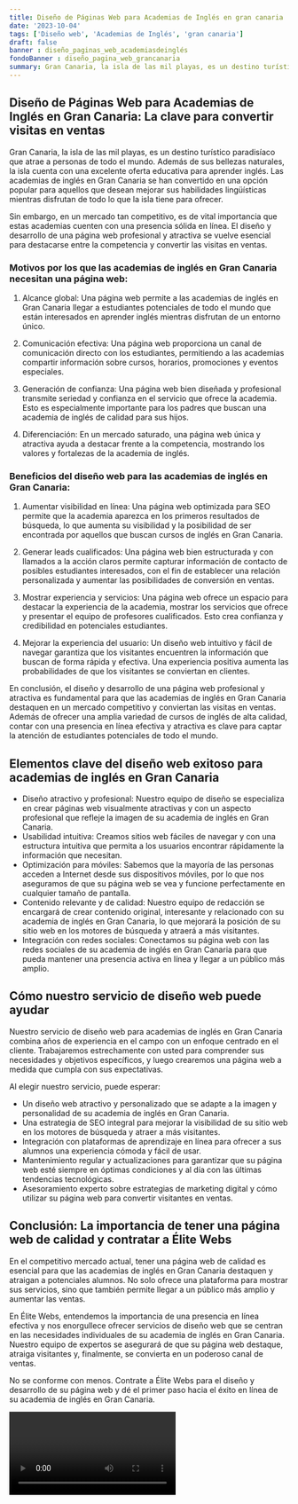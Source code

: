 ```yaml
---
title: Diseño de Páginas Web para Academias de Inglés en gran canaria
date: '2023-10-04'
tags: ['Diseño web', 'Academias de Inglés', 'gran canaria']
draft: false
banner : diseño_paginas_web_academiasdeinglés
fondoBanner : diseño_pagina_web_grancanaria
summary: Gran Canaria, la isla de las mil playas, es un destino turístico paradisíaco que atrae a personas de todo el mundo. Además de sus bellezas naturales, la isla cuenta con una excelente oferta educativa para aprender inglés. Las academias de inglés en Gran Canaria se han convertido en una opción popular para aquellos que desean mejorar sus habilidades lingüísticas mientras disfrutan de todo lo que la isla tiene para ofrecer.
---
```


## Diseño de Páginas Web para Academias de Inglés en Gran Canaria: La clave para convertir visitas en ventas

Gran Canaria, la isla de las mil playas, es un destino turístico paradisíaco que atrae a personas de todo el mundo. Además de sus bellezas naturales, la isla cuenta con una excelente oferta educativa para aprender inglés. Las academias de inglés en Gran Canaria se han convertido en una opción popular para aquellos que desean mejorar sus habilidades lingüísticas mientras disfrutan de todo lo que la isla tiene para ofrecer.

Sin embargo, en un mercado tan competitivo, es de vital importancia que estas academias cuenten con una presencia sólida en línea. El diseño y desarrollo de una página web profesional y atractiva se vuelve esencial para destacarse entre la competencia y convertir las visitas en ventas.

### Motivos por los que las academias de inglés en Gran Canaria necesitan una página web:

1. Alcance global: Una página web permite a las academias de inglés en Gran Canaria llegar a estudiantes potenciales de todo el mundo que están interesados en aprender inglés mientras disfrutan de un entorno único.

2. Comunicación efectiva: Una página web proporciona un canal de comunicación directo con los estudiantes, permitiendo a las academias compartir información sobre cursos, horarios, promociones y eventos especiales.

3. Generación de confianza: Una página web bien diseñada y profesional transmite seriedad y confianza en el servicio que ofrece la academia. Esto es especialmente importante para los padres que buscan una academia de inglés de calidad para sus hijos.

4. Diferenciación: En un mercado saturado, una página web única y atractiva ayuda a destacar frente a la competencia, mostrando los valores y fortalezas de la academia de inglés.

### Beneficios del diseño web para las academias de inglés en Gran Canaria:

1. Aumentar visibilidad en línea: Una página web optimizada para SEO permite que la academia aparezca en los primeros resultados de búsqueda, lo que aumenta su visibilidad y la posibilidad de ser encontrada por aquellos que buscan cursos de inglés en Gran Canaria.

2. Generar leads cualificados: Una página web bien estructurada y con llamados a la acción claros permite capturar información de contacto de posibles estudiantes interesados, con el fin de establecer una relación personalizada y aumentar las posibilidades de conversión en ventas.

3. Mostrar experiencia y servicios: Una página web ofrece un espacio para destacar la experiencia de la academia, mostrar los servicios que ofrece y presentar el equipo de profesores cualificados. Esto crea confianza y credibilidad en potenciales estudiantes.

4. Mejorar la experiencia del usuario: Un diseño web intuitivo y fácil de navegar garantiza que los visitantes encuentren la información que buscan de forma rápida y efectiva. Una experiencia positiva aumenta las probabilidades de que los visitantes se conviertan en clientes.

En conclusión, el diseño y desarrollo de una página web profesional y atractiva es fundamental para que las academias de inglés en Gran Canaria destaquen en un mercado competitivo y conviertan las visitas en ventas. Además de ofrecer una amplia variedad de cursos de inglés de alta calidad, contar con una presencia en línea efectiva y atractiva es clave para captar la atención de estudiantes potenciales de todo el mundo.

<GifSeo />

<Cta />

## Elementos clave del diseño web exitoso para academias de inglés en Gran Canaria

- Diseño atractivo y profesional: Nuestro equipo de diseño se especializa en crear páginas web visualmente atractivas y con un aspecto profesional que refleje la imagen de su academia de inglés en Gran Canaria.
- Usabilidad intuitiva: Creamos sitios web fáciles de navegar y con una estructura intuitiva que permita a los usuarios encontrar rápidamente la información que necesitan.
- Optimización para móviles: Sabemos que la mayoría de las personas acceden a Internet desde sus dispositivos móviles, por lo que nos aseguramos de que su página web se vea y funcione perfectamente en cualquier tamaño de pantalla.
- Contenido relevante y de calidad: Nuestro equipo de redacción se encargará de crear contenido original, interesante y relacionado con su academia de inglés en Gran Canaria, lo que mejorará la posición de su sitio web en los motores de búsqueda y atraerá a más visitantes.
- Integración con redes sociales: Conectamos su página web con las redes sociales de su academia de inglés en Gran Canaria para que pueda mantener una presencia activa en línea y llegar a un público más amplio.

## Cómo nuestro servicio de diseño web puede ayudar

Nuestro servicio de diseño web para academias de inglés en Gran Canaria combina años de experiencia en el campo con un enfoque centrado en el cliente. Trabajaremos estrechamente con usted para comprender sus necesidades y objetivos específicos, y luego crearemos una página web a medida que cumpla con sus expectativas.

Al elegir nuestro servicio, puede esperar:

- Un diseño web atractivo y personalizado que se adapte a la imagen y personalidad de su academia de inglés en Gran Canaria.
- Una estrategia de SEO integral para mejorar la visibilidad de su sitio web en los motores de búsqueda y atraer a más visitantes.
- Integración con plataformas de aprendizaje en línea para ofrecer a sus alumnos una experiencia cómoda y fácil de usar.
- Mantenimiento regular y actualizaciones para garantizar que su página web esté siempre en óptimas condiciones y al día con las últimas tendencias tecnológicas.
- Asesoramiento experto sobre estrategias de marketing digital y cómo utilizar su página web para convertir visitantes en ventas.

## Conclusión: La importancia de tener una página web de calidad y contratar a Élite Webs

En el competitivo mercado actual, tener una página web de calidad es esencial para que las academias de inglés en Gran Canaria destaquen y atraigan a potenciales alumnos. No solo ofrece una plataforma para mostrar sus servicios, sino que también permite llegar a un público más amplio y aumentar las ventas.

En Élite Webs, entendemos la importancia de una presencia en línea efectiva y nos enorgullece ofrecer servicios de diseño web que se centran en las necesidades individuales de su academia de inglés en Gran Canaria. Nuestro equipo de expertos se asegurará de que su página web destaque, atraiga visitantes y, finalmente, se convierta en un poderoso canal de ventas.

No se conforme con menos. Contrate a Élite Webs para el diseño y desarrollo de su página web y dé el primer paso hacia el éxito en línea de su academia de inglés en Gran Canaria.

<Video />

<CtaBot job='Academias de Inglés' city='gran canaria'/>

<Gmaps query='gran canaria+españa+maps' />